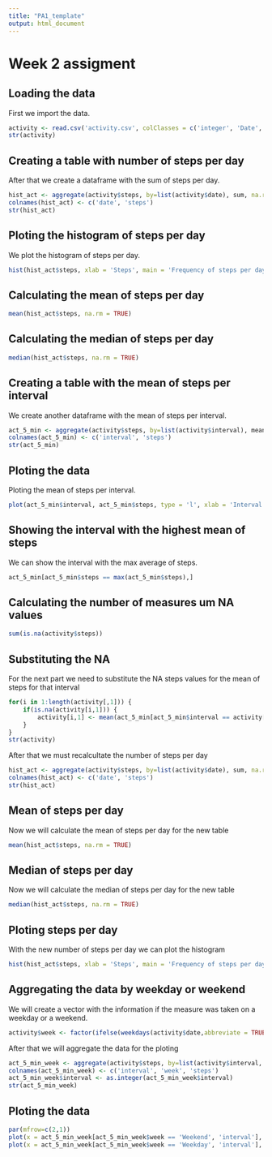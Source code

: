 ---
title: "PA1_template"
output: html_document
---

# Week 2 assigment


## Loading the data

First we import the data.

```{r}
activity <- read.csv('activity.csv', colClasses = c('integer', 'Date', 'integer'))
str(activity)
```

## Creating a table with number of steps per day

After that we create a dataframe with the sum of steps per day.

```{r}
hist_act <- aggregate(activity$steps, by=list(activity$date), sum, na.rm = TRUE)
colnames(hist_act) <- c('date', 'steps')
str(hist_act)
```

## Ploting the histogram of steps per day

We plot the histogram of steps per day.

```{r}
hist(hist_act$steps, xlab = 'Steps', main = 'Frequency of steps per day')
```

## Calculating the mean of steps per day

```{r}
mean(hist_act$steps, na.rm = TRUE)
```

## Calculating the median of steps per day

```{r}
median(hist_act$steps, na.rm = TRUE)
```

## Creating a table with the mean of steps per interval

We create another dataframe with the mean of steps per interval.

```{r}
act_5_min <- aggregate(activity$steps, by=list(activity$interval), mean, na.rm = TRUE)
colnames(act_5_min) <- c('interval', 'steps')
str(act_5_min)
```

## Ploting the data

Ploting the mean of steps per interval.

```{r}
plot(act_5_min$interval, act_5_min$steps, type = 'l', xlab = 'Interval', ylab = 'Steps', main = 'Mean of steps per interval')
```

## Showing the interval with the highest mean of steps

We can show the interval with the max average of steps.

```{r}
act_5_min[act_5_min$steps == max(act_5_min$steps),]
```


## Calculating the number of measures um NA values

```{r}
sum(is.na(activity$steps))
```

## Substituting the NA

For the next part we need to substitute the NA steps values for the mean of steps for that interval

```{r}
for(i in 1:length(activity[,1])) {
    if(is.na(activity[i,1])) {
        activity[i,1] <- mean(act_5_min[act_5_min$interval == activity[i,3],2], na.rm = TRUE)
    }
}
str(activity)
```

After that we must recalcultate the number of steps per day

```{r}
hist_act <- aggregate(activity$steps, by=list(activity$date), sum, na.rm = TRUE)
colnames(hist_act) <- c('date', 'steps')
str(hist_act)
```

## Mean of steps per day

Now we will calculate the mean of steps per day for the new table

```{r}
mean(hist_act$steps, na.rm = TRUE)
```

## Median of steps per day

Now we will calculate the median of steps per day for the new table 

```{r}
median(hist_act$steps, na.rm = TRUE)
```

## Ploting steps per day

With the new number of steps per day we can plot the histogram

```{r}
hist(hist_act$steps, xlab = 'Steps', main = 'Frequency of steps per day')
```

## Aggregating the data by weekday or weekend

We will create a vector with the information if the measure was taken on a weekday or a weekend.

```{r}
activity$week <- factor(ifelse(weekdays(activity$date,abbreviate = TRUE) == 'Sat' | weekdays(activity$date,abbreviate = TRUE) == 'Sun', 'Weekend', 'Weekday'))
```

After that we will aggregate the data for the ploting
```{r}
act_5_min_week <- aggregate(activity$steps, by=list(activity$interval, activity$week), mean, na.rm = TRUE)
colnames(act_5_min_week) <- c('interval', 'week', 'steps')
act_5_min_week$interval <- as.integer(act_5_min_week$interval)
str(act_5_min_week)
```

## Ploting the data

```{r fig.height = 10}
par(mfrow=c(2,1))
plot(x = act_5_min_week[act_5_min_week$week == 'Weekend', 'interval'], y = act_5_min_week[act_5_min_week$week == 'Weekend', 'steps'], type = "l", main = 'Weekend', xlab = 'Interval', ylab = 'Number of steps')
plot(x = act_5_min_week[act_5_min_week$week == 'Weekday', 'interval'], y = act_5_min_week[act_5_min_week$week == 'Weekday', 'steps'], type = "l", main = 'Weekday', xlab = 'Interval', ylab = 'Number of steps')

```